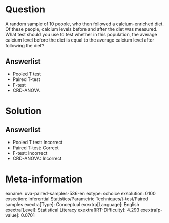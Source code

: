 Question
========

A random sample of 10 people, who then followed a calcium-enriched diet. Of these people, calcium levels before and after the diet was measured. What test should you use to test whether in this population, the average calcium level before the diet is equal to the average calcium level after following the diet?

Answerlist
----------

* Pooled T test
* Paired T-test
* F-test
* CRD-ANOVA

Solution
========

Answerlist
----------

* Pooled T test: Incorrect
* Paired T-test: Correct
* F-test: Incorrect
* CRD-ANOVA: Incorrect

Meta-information
================
exname: uva-paired-samples-536-en
extype: schoice
exsolution: 0100
exsection: Inferential Statistics/Parametric Techniques/t-test/Paired samples
exextra[Type]: Conceptual
exextra[Language]: English
exextra[Level]: Statistical Literacy
exextra[IRT-Difficulty]: 4.293
exextra[p-value]: 0.0701
